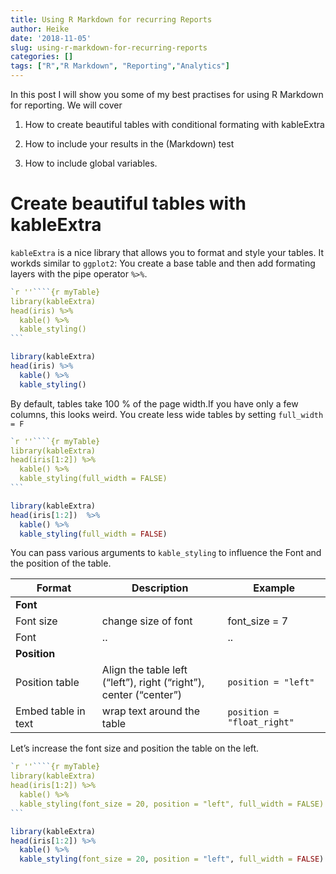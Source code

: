 ```yaml
---
title: Using R Markdown for recurring Reports
author: Heike
date: '2018-11-05'
slug: using-r-markdown-for-recurring-reports
categories: []
tags: ["R","R Markdown", "Reporting","Analytics"]
---
```


In this post I will show you some of my best practises for using R Markdown for reporting. We will cover

1. How to create beautiful tables with conditional formating with kableExtra

2. How to include your results in the (Markdown) test

3. How to include global variables.

# Create beautiful tables with kableExtra

`kableExtra` is a nice library that allows you to format and style your tables. It workds similar to `ggplot2`: You create a base table and then add formating layers with the pipe operator `%>%`.

````r
`r ''````{r myTable}
library(kableExtra)
head(iris) %>%
  kable() %>%
  kable_styling()
```
````

```r
library(kableExtra)
head(iris) %>%
  kable() %>%
  kable_styling()
```



By default, tables take 100 % of the page width.If you have only a few columns, this looks weird. You create less wide tables by setting ` full_width = F`

````r
`r ''````{r myTable}
library(kableExtra)
head(iris[1:2]) %>%
  kable() %>%
  kable_styling(full_width = FALSE)
```
````

```r
library(kableExtra)
head(iris[1:2])  %>%
  kable() %>%
  kable_styling(full_width = FALSE)
```

You can pass various arguments to `kable_styling` to influence the Font and the position of the table.

|Format | Description | Example | 
|--------------------------|-------------------------------------|-------------------------------|
|**Font**|||
|Font size| change size of font| font_size = 7|
|Font| ..| ..|
|**Position**|||
|Position table| Align the table left ("left"), right ("right"), center ("center")|`position = "left"`|
|Embed table in text| wrap text around the table| `position = "float_right"`|

Let's increase the font size and position the table on the left.

````r
`r ''````{r myTable}
library(kableExtra)
head(iris[1:2]) %>%
  kable() %>%
  kable_styling(font_size = 20, position = "left", full_width = FALSE)
```
````

```r
library(kableExtra)
head(iris[1:2]) %>%
  kable() %>%
  kable_styling(font_size = 20, position = "left", full_width = FALSE)
```
